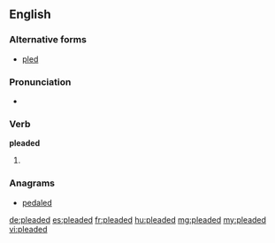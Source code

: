 ==English==

===Alternative forms===
* [[pled]] {{sense|North America and Scottish English}}

===Pronunciation===
* {{IPA|/ˈplidəd/}}

===Verb===
'''pleaded'''

# {{British|excepting Scotland}} {{past of|plead}}

===Anagrams===
* [[pedaled#English|pedaled]]

[[de:pleaded]]
[[es:pleaded]]
[[fr:pleaded]]
[[hu:pleaded]]
[[mg:pleaded]]
[[my:pleaded]]
[[vi:pleaded]]